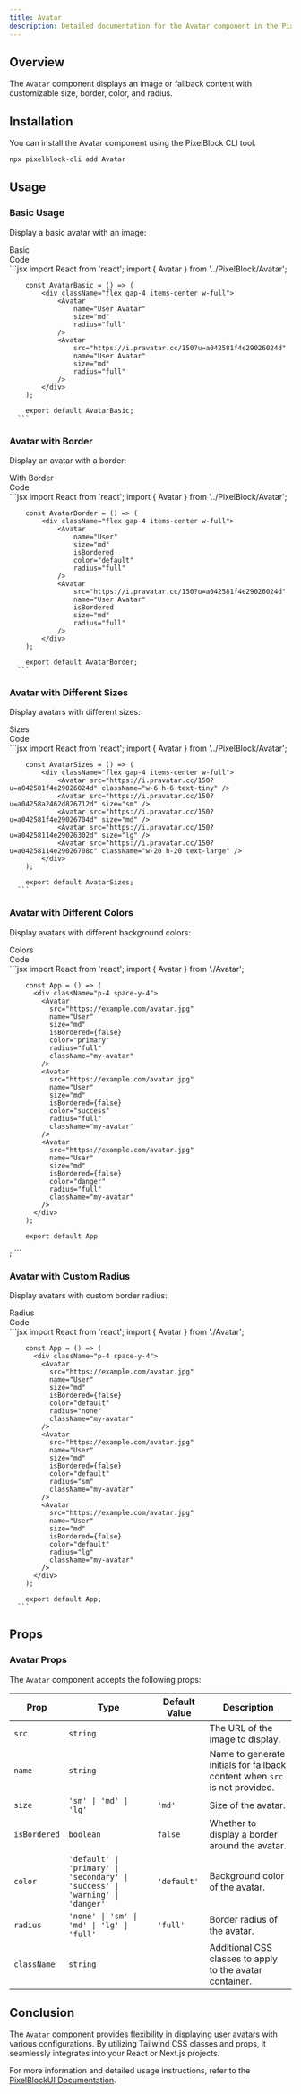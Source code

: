 ```yaml
---
title: Avatar
description: Detailed documentation for the Avatar component in the PixelBlockUI library.
---
```


## Overview

The `Avatar` component displays an image or fallback content with customizable size, border, color, and radius.

## Installation

You can install the Avatar component using the PixelBlock CLI tool.

```bash
npx pixelblock-cli add Avatar
```

## Usage

### Basic Usage

Display a basic avatar with an image:

<Tabs defaultValue="basic">
  <TabsList>
    <TabsTrigger value="basic">
      <div className="flex items-center"><EyeIcon className="mr-2 h-4 w-4" />Basic</div>
    </TabsTrigger>
    <TabsTrigger value="basic-code">
      <div className="flex items-center"><CodeIcon className="mr-2 h-4 w-4" />Code</div>
    </TabsTrigger>
  </TabsList>
  <TabsContent value="basic">
    <div className="bg-white dark:bg-zinc-900/10 rounded-lg border dark:border-white/10 shadow-sm h-full w-full py-4 px-2">
      <div className="max-w-full py-4 px-2 w-full h-full overflow-x-auto gap-4">
        <div className="p-4">
          <Preview
            name="avatar-basic"
          />
        </div>
      </div>
    </div>
  </TabsContent>
  <TabsContent value="basic-code">
      ```jsx
        import React from 'react';
        import { Avatar } from '../PixelBlock/Avatar';

        const AvatarBasic = () => (
            <div className="flex gap-4 items-center w-full">
                <Avatar
                    name="User Avatar"
                    size="md"
                    radius="full"
                />
                <Avatar
                    src="https://i.pravatar.cc/150?u=a042581f4e29026024d"
                    name="User Avatar"
                    size="md"
                    radius="full"
                />
            </div>
        );

        export default AvatarBasic;
      ```
  </TabsContent>
</Tabs>

### Avatar with Border

Display an avatar with a border:

<Tabs defaultValue="border">
  <TabsList>
    <TabsTrigger value="border">
      <div className="flex items-center"><EyeIcon className="mr-2 h-4 w-4" />With Border</div>
    </TabsTrigger>
    <TabsTrigger value="border-code">
      <div className="flex items-center"><CodeIcon className="mr-2 h-4 w-4" />Code</div>
    </TabsTrigger>
  </TabsList>
  <TabsContent value="border">
    <div className="bg-white dark:bg-zinc-900/10 rounded-lg border dark:border-white/10 shadow-sm h-full w-full py-4 px-2">
      <div className="max-w-full py-4 px-2 w-full h-full overflow-x-auto gap-4">
        <div className="p-4">
          <Preview
            name="avatar-border"
          />
        </div>
      </div>
    </div>
  </TabsContent>
  <TabsContent value="border-code">
      ```jsx
        import React from 'react';
        import { Avatar } from '../PixelBlock/Avatar';

        const AvatarBorder = () => (
            <div className="flex gap-4 items-center w-full">
                <Avatar
                    name="User"
                    size="md"
                    isBordered
                    color="default"
                    radius="full"
                />
                <Avatar
                    src="https://i.pravatar.cc/150?u=a042581f4e29026024d"
                    name="User Avatar"
                    isBordered
                    size="md"
                    radius="full"
                />
            </div>
        );

        export default AvatarBorder;
      ```
  </TabsContent>
</Tabs>

### Avatar with Different Sizes

Display avatars with different sizes:

<Tabs defaultValue="sizes">
  <TabsList>
    <TabsTrigger value="sizes">
      <div className="flex items-center"><EyeIcon className="mr-2 h-4 w-4" />Sizes</div>
    </TabsTrigger>
    <TabsTrigger value="sizes-code">
      <div className="flex items-center"><CodeIcon className="mr-2 h-4 w-4" />Code</div>
    </TabsTrigger>
  </TabsList>
  <TabsContent value="sizes">
    <div className="bg-white dark:bg-zinc-900/10 rounded-lg border dark:border-white/10 shadow-sm h-full w-full py-4 px-2">
      <div className="max-w-full py-4 px-2 w-full h-full overflow-x-auto">
        <div className="p-4">
          <Preview
            name="avatar-sizes"
          />
        </div>
      </div>
    </div>
  </TabsContent>
  <TabsContent value="sizes-code">
      ```jsx
        import React from 'react';
        import { Avatar } from '../PixelBlock/Avatar';

        const AvatarSizes = () => (
            <div className="flex gap-4 items-center w-full">
                <Avatar src="https://i.pravatar.cc/150?u=a042581f4e29026024d" className="w-6 h-6 text-tiny" />
                <Avatar src="https://i.pravatar.cc/150?u=a04258a2462d826712d" size="sm" />
                <Avatar src="https://i.pravatar.cc/150?u=a042581f4e29026704d" size="md" />
                <Avatar src="https://i.pravatar.cc/150?u=a04258114e29026302d" size="lg" />
                <Avatar src="https://i.pravatar.cc/150?u=a04258114e29026708c" className="w-20 h-20 text-large" />
            </div>
        );

        export default AvatarSizes;
      ```
  </TabsContent>
</Tabs>

### Avatar with Different Colors

Display avatars with different background colors:

<Tabs defaultValue="colors">
  <TabsList>
    <TabsTrigger value="colors">
      <div className="flex items-center"><EyeIcon className="mr-2 h-4 w-4" />Colors</div>
    </TabsTrigger>
    <TabsTrigger value="colors-code">
      <div className="flex items-center"><CodeIcon className="mr-2 h-4 w-4" />Code</div>
    </TabsTrigger>
  </TabsList>
  <TabsContent value="colors">
    <div className="bg-white dark:bg-zinc-900/10 rounded-lg border dark:border-white/10 shadow-sm h-full w-full py-4 px-2">
      <div className="max-w-full py-4 px-2 w-full h-full overflow-x-auto gap-4">
        <div className="p-4">
          <Preview
            name="avatar-colors"
          />
        </div>
      </div>
    </div>
  </TabsContent>
  <TabsContent value="colors-code">
      ```jsx
        import React from 'react';
        import { Avatar } from './Avatar';

        const App = () => (
          <div className="p-4 space-y-4">
            <Avatar
              src="https://example.com/avatar.jpg"
              name="User"
              size="md"
              isBordered={false}
              color="primary"
              radius="full"
              className="my-avatar"
            />
            <Avatar
              src="https://example.com/avatar.jpg"
              name="User"
              size="md"
              isBordered={false}
              color="success"
              radius="full"
              className="my-avatar"
            />
            <Avatar
              src="https://example.com/avatar.jpg"
              name="User"
              size="md"
              isBordered={false}
              color="danger"
              radius="full"
              className="my-avatar"
            />
          </div>
        );

        export default App

;
      ```
  </TabsContent>
</Tabs>

### Avatar with Custom Radius

Display avatars with custom border radius:

<Tabs defaultValue="radius">
  <TabsList>
    <TabsTrigger value="radius">
      <div className="flex items-center"><EyeIcon className="mr-2 h-4 w-4" />Radius</div>
    </TabsTrigger>
    <TabsTrigger value="radius-code">
      <div className="flex items-center"><CodeIcon className="mr-2 h-4 w-4" />Code</div>
    </TabsTrigger>
  </TabsList>
  <TabsContent value="radius">
    <div className="bg-white dark:bg-zinc-900/10 rounded-lg border dark:border-white/10 shadow-sm h-full w-full py-4 px-2">
      <div className="max-w-full py-4 px-2 w-full h-full overflow-x-auto gap-4">
        <div className="p-4">
          <Preview
            name="avatar-radius"
          />
        </div>
      </div>
    </div>
  </TabsContent>
  <TabsContent value="radius-code">
      ```jsx
        import React from 'react';
        import { Avatar } from './Avatar';

        const App = () => (
          <div className="p-4 space-y-4">
            <Avatar
              src="https://example.com/avatar.jpg"
              name="User"
              size="md"
              isBordered={false}
              color="default"
              radius="none"
              className="my-avatar"
            />
            <Avatar
              src="https://example.com/avatar.jpg"
              name="User"
              size="md"
              isBordered={false}
              color="default"
              radius="sm"
              className="my-avatar"
            />
            <Avatar
              src="https://example.com/avatar.jpg"
              name="User"
              size="md"
              isBordered={false}
              color="default"
              radius="lg"
              className="my-avatar"
            />
          </div>
        );

        export default App;
      ```
  </TabsContent>
</Tabs>


## Props

### Avatar Props

The `Avatar` component accepts the following props:

| Prop         | Type              | Default Value | Description                                                  |
|--------------|-------------------|---------------|--------------------------------------------------------------|
| `src`        | `string`          |               | The URL of the image to display.                              |
| `name`       | `string`          |               | Name to generate initials for fallback content when `src` is not provided. |
| `size`       | `'sm' \| 'md' \| 'lg'` | `'md'`        | Size of the avatar.                                           |
| `isBordered` | `boolean`         | `false`       | Whether to display a border around the avatar.                |
| `color`      | `'default' \| 'primary' \| 'secondary' \| 'success' \| 'warning' \| 'danger'` | `'default'`    | Background color of the avatar.                                |
| `radius`     | `'none' \| 'sm' \| 'md' \| 'lg' \| 'full'` | `'full'`       | Border radius of the avatar.                                   |
| `className`  | `string`          |               | Additional CSS classes to apply to the avatar container.      |


## Conclusion

The `Avatar` component provides flexibility in displaying user avatars with various configurations. By utilizing Tailwind CSS classes and props, it seamlessly integrates into your React or Next.js projects.

For more information and detailed usage instructions, refer to the [PixelBlockUI Documentation](/docs/getting-started/installation).